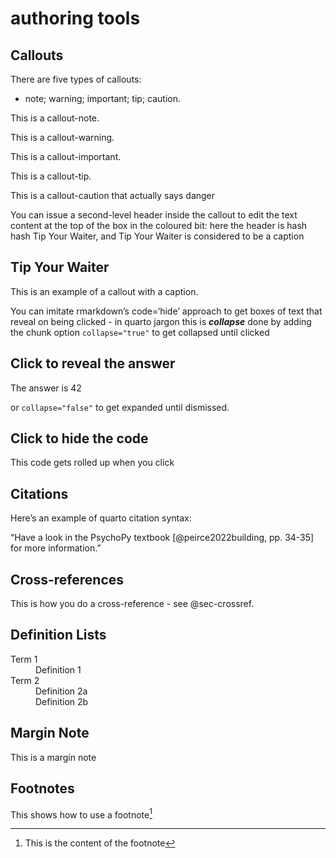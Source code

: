 # authoring tools

## Callouts

There are five types of callouts:

* note; warning; important; tip; caution.

:::{.callout-note}
This is a callout-note.
:::

:::{.callout-warning}
This is a callout-warning.
:::

:::{.callout-important}
This is a callout-important.
:::

:::{.callout-tip}
This is a callout-tip.
:::

:::{.callout-caution}
This is a callout-caution that actually says danger
:::

You can issue a second-level header inside the callout to edit the text content at the top of the box in the coloured bit: here the header is hash hash Tip Your Waiter, and Tip Your Waiter is considered to be a caption

:::{.callout-tip}
## Tip Your Waiter
This is an example of a callout with a caption.
:::

You can imitate rmarkdown's code='hide' approach to get boxes of text that reveal on being clicked - in quarto jargon this is __*collapse*__ done by adding the chunk option `collapse="true"` to get collapsed until clicked

:::{.callout-caution collapse="true"}
## Click to reveal the answer
The answer is 42
:::

or `collapse="false"` to get expanded until dismissed.

:::{.callout-caution collapse="false"}
## Click to hide the code
This code gets rolled up when you click
:::


## Citations

Here's an example of quarto citation syntax:

"Have a look in the PsychoPy textbook [@peirce2022building, pp. 34-35] for more information."

## Cross-references {#sec-crossref}

This is how you do a cross-reference - see @sec-crossref.

## Definition Lists

Term 1
  ~ Definition 1

Term 2
  ~ Definition 2a
  ~ Definition 2b

## Margin Note

::: {.column-margin}
This is a margin note
:::

## Footnotes

This shows how to use a footnote^[This is the content of the footnote]